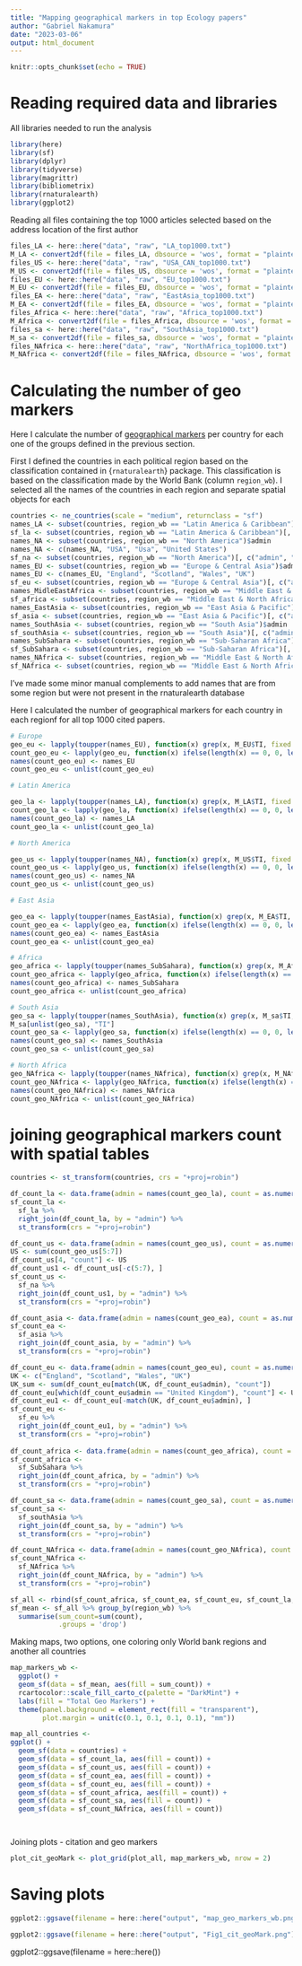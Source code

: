 ```yaml
---
title: "Mapping geographical markers in top Ecology papers"
author: "Gabriel Nakamura"
date: "2023-03-06"
output: html_document
---
```


```r
knitr::opts_chunk$set(echo = TRUE)
```

# Reading required data and libraries

All libraries needed to run the analysis 

```r
library(here)
library(sf)
library(dplyr)
library(tidyverse)
library(magrittr)
library(bibliometrix)
library(rnaturalearth)
library(ggplot2)
```

Reading all files containing the top 1000 articles selected based on the address location of the first author

```r
files_LA <- here::here("data", "raw", "LA_top1000.txt")
M_LA <- convert2df(file = files_LA, dbsource = 'wos', format = "plaintext")
files_US <- here::here("data", "raw", "USA_CAN_top1000.txt")
M_US <- convert2df(file = files_US, dbsource = 'wos', format = "plaintext")
files_EU <- here::here("data", "raw", "EU_top1000.txt")
M_EU <- convert2df(file = files_EU, dbsource = 'wos', format = "plaintext")
files_EA <- here::here("data", "raw", "EastAsia_top1000.txt")
M_EA <- convert2df(file = files_EA, dbsource = 'wos', format = "plaintext")
files_Africa <- here::here("data", "raw", "Africa_top1000.txt")
M_Africa <- convert2df(file = files_Africa, dbsource = 'wos', format = "plaintext")
files_sa <- here::here("data", "raw", "SouthAsia_top1000.txt")
M_sa <- convert2df(file = files_sa, dbsource = 'wos', format = "plaintext")
files_NAfrica <- here::here("data", "raw", "NorthAfrica_top1000.txt")
M_NAfrica <- convert2df(file = files_NAfrica, dbsource = 'wos', format = "plaintext")


```
# Calculating the number of geo markers

Here I calculate the number of [geographical markers](https://www.sciencedirect.com/science/article/abs/pii/S0016718519301551) per country for each one of the groups defined in the previous section.

First I defined the countries in each political region based on the classification contained in {`rnaturalearth`} package. This classification is based on the classification made by the World Bank (column `region_wb`). I selected all the names of the countries in each region and separate spatial objects for each

```r
countries <- ne_countries(scale = "medium", returnclass = "sf")
names_LA <- subset(countries, region_wb == "Latin America & Caribbean")$admin
sf_la <- subset(countries, region_wb == "Latin America & Caribbean")[, c("admin", "region_wb", "geometry")]
names_NA <- subset(countries, region_wb == "North America")$admin
names_NA <- c(names_NA, "USA", "Usa", "United States")
sf_na <- subset(countries, region_wb == "North America")[, c("admin", "region_wb", "geometry")]
names_EU <- subset(countries, region_wb == "Europe & Central Asia")$admin
names_EU <- c(names_EU, "England", "Scotland", "Wales", "UK")
sf_eu <- subset(countries, region_wb == "Europe & Central Asia")[, c("admin", "region_wb", "geometry")]
names_MidleEastAfrica <- subset(countries, region_wb == "Middle East & North Africa")$admin
sf_africa <- subset(countries, region_wb == "Middle East & North Africa")[, c("admin", "region_wb", "geometry")]
names_EastAsia <- subset(countries, region_wb == "East Asia & Pacific")$admin
sf_asia <- subset(countries, region_wb == "East Asia & Pacific")[, c("admin", "region_wb", "geometry")]
names_SouthAsia <- subset(countries, region_wb == "South Asia")$admin
sf_southAsia <- subset(countries, region_wb == "South Asia")[, c("admin", "region_wb", "geometry")]
names_SubSahara <- subset(countries, region_wb == "Sub-Saharan Africa")$admin
sf_SubSahara <- subset(countries, region_wb == "Sub-Saharan Africa")[, c("admin", "region_wb", "geometry")]
names_NAfrica <- subset(countries, region_wb == "Middle East & North Africa")$admin
sf_NAfrica <- subset(countries, region_wb == "Middle East & North Africa")[, c("admin", "region_wb", "geometry")]
```

I've made some minor manual complements to add names that are from some region but were not present in the rnaturalearth database

Here I calculated the number of geographical markers for each country in each regionf for all top 1000 cited papers.

```r
# Europe
geo_eu <- lapply(toupper(names_EU), function(x) grep(x, M_EU$TI, fixed = T))
count_geo_eu <- lapply(geo_eu, function(x) ifelse(length(x) == 0, 0, length(x)))
names(count_geo_eu) <- names_EU
count_geo_eu <- unlist(count_geo_eu)

# Latin America

geo_la <- lapply(toupper(names_LA), function(x) grep(x, M_LA$TI, fixed = T))
count_geo_la <- lapply(geo_la, function(x) ifelse(length(x) == 0, 0, length(x)))
names(count_geo_la) <- names_LA
count_geo_la <- unlist(count_geo_la)

# North America

geo_us <- lapply(toupper(names_NA), function(x) grep(x, M_US$TI, fixed = T))
count_geo_us <- lapply(geo_us, function(x) ifelse(length(x) == 0, 0, length(x)))
names(count_geo_us) <- names_NA
count_geo_us <- unlist(count_geo_us)

# East Asia

geo_ea <- lapply(toupper(names_EastAsia), function(x) grep(x, M_EA$TI, fixed = T))
count_geo_ea <- lapply(geo_ea, function(x) ifelse(length(x) == 0, 0, length(x)))
names(count_geo_ea) <- names_EastAsia
count_geo_ea <- unlist(count_geo_ea)

# Africa 
geo_africa <- lapply(toupper(names_SubSahara), function(x) grep(x, M_Africa$TI, fixed = T))
count_geo_africa <- lapply(geo_africa, function(x) ifelse(length(x) == 0, 0, length(x)))
names(count_geo_africa) <- names_SubSahara
count_geo_africa <- unlist(count_geo_africa)

# South Asia
geo_sa <- lapply(toupper(names_SouthAsia), function(x) grep(x, M_sa$TI, fixed = T))
M_sa[unlist(geo_sa), "TI"]
count_geo_sa <- lapply(geo_sa, function(x) ifelse(length(x) == 0, 0, length(x)))
names(count_geo_sa) <- names_SouthAsia
count_geo_sa <- unlist(count_geo_sa)

# North Africa
geo_NAfrica <- lapply(toupper(names_NAfrica), function(x) grep(x, M_NAfrica$TI, fixed = T))
count_geo_NAfrica <- lapply(geo_NAfrica, function(x) ifelse(length(x) == 0, 0, length(x)))
names(count_geo_NAfrica) <- names_NAfrica
count_geo_NAfrica <- unlist(count_geo_NAfrica)


```

# joining geographical markers count with spatial tables

```r

countries <- st_transform(countries, crs = "+proj=robin")

df_count_la <- data.frame(admin = names(count_geo_la), count = as.numeric(count_geo_la))
sf_count_la <- 
  sf_la %>% 
  right_join(df_count_la, by = "admin") %>% 
  st_transform(crs = "+proj=robin")

df_count_us <- data.frame(admin = names(count_geo_us), count = as.numeric(count_geo_us))
US <- sum(count_geo_us[5:7])
df_count_us[4, "count"] <- US
df_count_us1 <- df_count_us[-c(5:7), ] 
sf_count_us <- 
  sf_na %>% 
  right_join(df_count_us1, by = "admin") %>% 
  st_transform(crs = "+proj=robin")

df_count_asia <- data.frame(admin = names(count_geo_ea), count = as.numeric(count_geo_ea))
sf_count_ea <- 
  sf_asia %>% 
  right_join(df_count_asia, by = "admin") %>% 
  st_transform(crs = "+proj=robin")

df_count_eu <- data.frame(admin = names(count_geo_eu), count = as.numeric(count_geo_eu))
UK <- c("England", "Scotland", "Wales", "UK")
UK_sum <- sum(df_count_eu[match(UK, df_count_eu$admin), "count"])
df_count_eu[which(df_count_eu$admin == "United Kingdom"), "count"] <- UK_sum
df_count_eu1 <- df_count_eu[-match(UK, df_count_eu$admin), ] 
sf_count_eu <- 
  sf_eu %>% 
  right_join(df_count_eu1, by = "admin") %>% 
  st_transform(crs = "+proj=robin")
  
df_count_africa <- data.frame(admin = names(count_geo_africa), count = as.numeric(count_geo_africa))
sf_count_africa <- 
  sf_SubSahara %>% 
  right_join(df_count_africa, by = "admin") %>% 
  st_transform(crs = "+proj=robin")

df_count_sa <- data.frame(admin = names(count_geo_sa), count = as.numeric(count_geo_sa))
sf_count_sa <- 
  sf_southAsia %>% 
  right_join(df_count_sa, by = "admin") %>% 
  st_transform(crs = "+proj=robin")

df_count_NAfrica <- data.frame(admin = names(count_geo_NAfrica), count = as.numeric(count_geo_NAfrica))
sf_count_NAfrica <- 
  sf_NAfrica %>% 
  right_join(df_count_NAfrica, by = "admin") %>% 
  st_transform(crs = "+proj=robin")

sf_all <- rbind(sf_count_africa, sf_count_ea, sf_count_eu, sf_count_la, sf_count_NAfrica, sf_count_sa, sf_count_us)
sf_mean <- sf_all %>% group_by(region_wb) %>% 
  summarise(sum_count=sum(count),
            .groups = 'drop')

```


Making maps, two options, one coloring only World bank regions and another all countries

```r
map_markers_wb <-
  ggplot() +
  geom_sf(data = sf_mean, aes(fill = sum_count)) +
  rcartocolor::scale_fill_carto_c(palette = "DarkMint") +
  labs(fill = "Total Geo Markers") +
  theme(panel.background = element_rect(fill = "transparent"), 
        plot.margin = unit(c(0.1, 0.1, 0.1, 0.1), "mm"))

map_all_countries <- 
ggplot() +
  geom_sf(data = countries) +
  geom_sf(data = sf_count_la, aes(fill = count)) +
  geom_sf(data = sf_count_us, aes(fill = count)) +
  geom_sf(data = sf_count_ea, aes(fill = count)) +
  geom_sf(data = sf_count_eu, aes(fill = count)) +
  geom_sf(data = sf_count_africa, aes(fill = count)) +
  geom_sf(data = sf_count_sa, aes(fill = count)) +
  geom_sf(data = sf_count_NAfrica, aes(fill = count))




```

Joining plots - citation and geo markers

```r

plot_cit_geoMark <- plot_grid(plot_all, map_markers_wb, nrow = 2)

```


# Saving plots
```r
ggplot2::ggsave(filename = here::here("output", "map_geo_markers_wb.png"), plot = map_markers_wb, device = "png", dpi = 200, width = 10, height = 8)

ggplot2::ggsave(filename = here::here("output", "Fig1_cit_geoMark.png"), plot = plot_cit_geoMark, device = "png", dpi = 300, width = 10, height = 10)


```

ggplot2::ggsave(filename = here::here())


